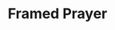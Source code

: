 ---
title: "Framed Prayer"
subtitle: ""
creator: ""
categories: ["books"]
featuredImage: "../src/assets/images/item/books/DSC02887.png"
views: ["../src/assets/images/item/books/DSC02887.png"]
audio:
    - "/audio/box4/tanya-nana5.mp3"
nextItem: ["birthdaycard"]
---
